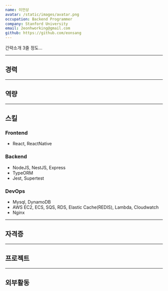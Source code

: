 ```yaml
---
name: 이언상
avatar: /static/images/avatar.png
occupation: Backend Programmer
company: Stanford University
email: 2eonhworking@gmail.com
github: https://github.com/eonsang
---
```


간략소개 3줄 정도...

---

## 경력

---

## 역량

---

## 스킬

### Frontend

- React, ReactNative

### Backend

- NodeJS, NestJS, Express
- TypeORM
- Jest, Supertest

### DevOps

- Mysql, DynamoDB
- AWS EC2, ECS, SQS, RDS, Elastic Cache(REDIS), Lambda, Cloudwatch
- Nginx

---

## 자격증

---

## 프로젝트

---

## 외부활동
